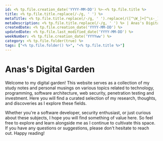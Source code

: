 ```yaml
---
id: <% tp.file.creation_date('YYYY-MM-DD') %>-<% tp.file.title %>
title: <% tp.file.title.replace(/-/g, ' ') %>
metaTitle: <% tp.file.title.replace(/-/g, ' ').replace(/([^\W_]+[^\s-_]+]*) */g, function (txt) {return txt.charAt(0).toUpperCase() + txt.substr(1).toLowerCase();}) %> | Anas's Digital Garden
metaDescription: <% tp.file.title.replace(/-/g, ' ') %> | Anas's Digital Garden
createdDate: <% tp.file.creation_date('YYYY-MM-DD') %>
updatedDate: <% tp.file.last_modified_date('YYYY-MM-DD') %>
weekNumber: <% tp.file.creation_date('YYYYww') %>
category: <% tp.file.folder(true) %>
tags: ["<% tp.file.folder() %>", "<% tp.file.title %>"]
---
```



# Anas's Digital Garden

Welcome to my digital garden! This website serves as a collection of my study notes and personal musings on various topics related to technology, programming, software architecture, web security, penetration testing and investment. Here you will find a curated selection of my research, thoughts, and discoveries as I explore these fields.

Whether you're a software developer, security enthusiast, or just curious about these subjects, I hope you will find something of value here. So feel free to explore and learn alongside me as I continue to cultivate this space. If you have any questions or suggestions, please don't hesitate to reach out. Happy reading!
